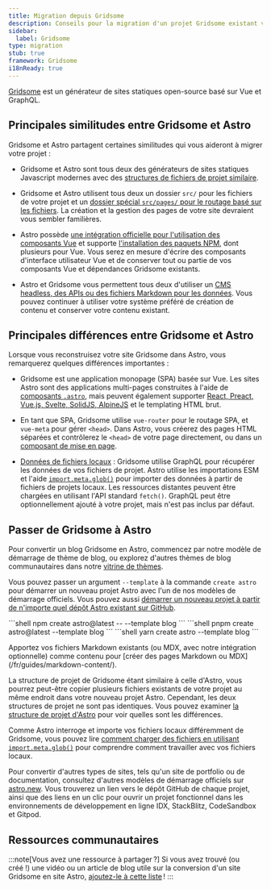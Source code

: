```yaml
---
title: Migration depuis Gridsome
description: Conseils pour la migration d'un projet Gridsome existant vers Astro
sidebar:
  label: Gridsome
type: migration
stub: true
framework: Gridsome
i18nReady: true
---
```



[Gridsome](https://gridsome.org) est un générateur de sites statiques open-source basé sur Vue et GraphQL.

## Principales similitudes entre Gridsome et Astro

Gridsome et Astro partagent certaines similitudes qui vous aideront à migrer votre projet :

- Gridsome et Astro sont tous deux des générateurs de sites statiques Javascript modernes avec des [structures de fichiers de projet similaire](/fr/basics/project-structure/#répertoires-et-fichiers).

- Gridsome et Astro utilisent tous deux un dossier `src/` pour les fichiers de votre projet et un [dossier spécial `src/pages/` pour le routage basé sur les fichiers](/fr/basics/astro-pages/). La création et la gestion des pages de votre site devraient vous sembler familières.

- Astro possède [une intégration officielle pour l'utilisation des composants Vue](/fr/guides/integrations-guide/vue/) et supporte [l'installation des paquets NPM](/fr/guides/imports/#paquets-npm), dont plusieurs pour Vue. Vous serez en mesure d'écrire des composants d'interface utilisateur Vue et de conserver tout ou partie de vos composants Vue et dépendances Gridsome existants.

- Astro et Gridsome vous permettent tous deux d'utiliser un [CMS headless, des APIs ou des fichiers Markdown pour les données](/fr/guides/data-fetching/). Vous pouvez continuer à utiliser votre système préféré de création de contenu et conserver votre contenu existant.

## Principales différences entre Gridsome et Astro

Lorsque vous reconstruisez votre site Gridsome dans Astro, vous remarquerez quelques différences importantes :

- Gridsome est une application monopage (SPA) basée sur Vue. Les sites Astro sont des applications multi-pages construites à l'aide de [composants `.astro`](/fr/basics/astro-components/), mais peuvent également supporter [React, Preact, Vue.js, Svelte, SolidJS, AlpineJS](/fr/guides/framework-components/) et le templating HTML brut.

- En tant que SPA, Gridsome utilise `vue-router` pour le routage SPA, et `vue-meta` pour gérer `<head>`. Dans Astro, vous créerez des pages HTML séparées et contrôlerez le `<head>` de votre page directement, ou dans un [composant de mise en page](/fr/basics/layouts/).

- [Données de fichiers locaux](/fr/guides/imports/) : Gridsome utilise GraphQL pour récupérer les données de vos fichiers de projet. Astro utilise les importations ESM et l'aide [`import.meta.glob()`](/fr/guides/imports/#importmetaglob) pour importer des données à partir de fichiers de projets locaux. Les ressources distantes peuvent être chargées en utilisant l'API standard `fetch()`. GraphQL peut être optionnellement ajouté à votre projet, mais n'est pas inclus par défaut.

## Passer de Gridsome à Astro

Pour convertir un blog Gridsome en Astro, commencez par notre modèle de démarrage de thème de blog, ou explorez d'autres thèmes de blog communautaires dans notre [vitrine de thèmes](https://astro.build/themes/).

Vous pouvez passer un argument `--template` à la commande `create astro` pour démarrer un nouveau projet Astro avec l'un de nos modèles de démarrage officiels. Vous pouvez aussi [démarrer un nouveau projet à partir de n'importe quel dépôt Astro existant sur GitHub](/fr/install-and-setup/#utiliser-un-thème-ou-un-modèle-de-démarrage).

  <PackageManagerTabs>
    <Fragment slot="npm">
    ```shell
    npm create astro@latest -- --template blog
    ```
    </Fragment>
    <Fragment slot="pnpm">
    ```shell
    pnpm create astro@latest --template blog
    ```
    </Fragment>
    <Fragment slot="yarn">
    ```shell
    yarn create astro --template blog
    ```
    </Fragment>
  </PackageManagerTabs>

Apportez vos fichiers Markdown existants (ou MDX, avec notre intégration optionnelle) comme contenu pour [créer des pages Markdown ou MDX] (/fr/guides/markdown-content/).

La structure de projet de Gridsome étant similaire à celle d'Astro, vous pourrez peut-être copier plusieurs fichiers existants de votre projet au même endroit dans votre nouveau projet Astro. Cependant, les deux structures de projet ne sont pas identiques. Vous pouvez examiner [la structure de projet d'Astro](/fr/basics/project-structure/) pour voir quelles sont les différences.

Comme Astro interroge et importe vos fichiers locaux différemment de Gridsome, vous pouvez lire [comment charger des fichiers en utilisant `import.meta.glob()`](/fr/guides/imports/#importmetaglob) pour comprendre comment travailler avec vos fichiers locaux.

Pour convertir d'autres types de sites, tels qu'un site de portfolio ou de documentation, consultez d'autres modèles de démarrage officiels sur [astro.new](https://astro.new). Vous trouverez un lien vers le dépôt GitHub de chaque projet, ainsi que des liens en un clic pour ouvrir un projet fonctionnel dans les environnements de développement en ligne IDX, StackBlitz, CodeSandbox et Gitpod.

## Ressources communautaires

<CardGrid>

  <LinkCard title="Migration de Gridsome vers Astro (en)" href="https://fyodor.io/migration-from-gridsome-to-astro/"/>

  <LinkCard title="Bonjour Astro ! (en)" href="https://thamas.hu/astro-hello"/>

</CardGrid>

:::note[Vous avez une ressource à partager ?]
Si vous avez trouvé (ou créé !) une vidéo ou un article de blog utile sur la conversion d'un site Gridsome en site Astro, [ajoutez-le à cette liste](https://github.com/withastro/docs/edit/main/src/content/docs/en/guides/migrate-to-astro/from-gridsome.mdx) !
:::
